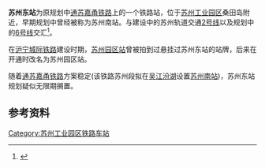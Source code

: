 {{本条目的主题不是|宿州东站}}
'''苏州东站'''为原规划中[[通苏嘉甬铁路|通苏嘉甬铁路]]上的一个铁路站，位于[[苏州工业园区|苏州工业园区]]桑田岛附近，早期规划中曾经被称为苏州南站。与建设中的苏州轨道交通[[苏州轨道交通2号线|2号线]]以及规划中的[[苏州轨道交通6号线|6号线]]交汇<ref>{{Cite web |url=http://www.sz-mtr.com/guihua/xianwang/201408/E7A28405-6132-4595-8714-E42742B22E7B.html |title=苏州轨道交通线网规划 |access-date=2014-08-08 |archive-url=https://web.archive.org/web/20140808145639/http://www.sz-mtr.com/guihua/xianwang/201408/E7A28405-6132-4595-8714-E42742B22E7B.html |archive-date=2014-08-08 |dead-url=yes }}</ref>。

在[[沪宁城际铁路|沪宁城际铁路]]建设时期，[[苏州园区站|苏州园区站]]曾被拍到过悬挂过苏州东站的站牌，后来在开通时改名为苏州园区站。

随着[[通苏嘉甬铁路|通苏嘉甬铁路]]方案稳定(该铁路苏州段拟在[[吴江|吴江]][[汾湖|汾湖]]设置[[苏州南站|苏州南站]])，苏州东站规划疑似无限期搁置。

==参考资料==
{{reflist}}
{{苏州铁路车站}}
[[Category:苏州工业园区铁路车站|Category:苏州工业园区铁路车站]]